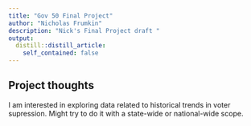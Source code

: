 ```yaml
---
title: "Gov 50 Final Project"
author: "Nicholas Frumkin"
description: "Nick's Final Project draft "
output:
  distill::distill_article:
    self_contained: false
---
```




## Project thoughts

I am interested in exploring data related to historical trends in voter supression. Might try to do it with a state-wide or national-wide scope.  